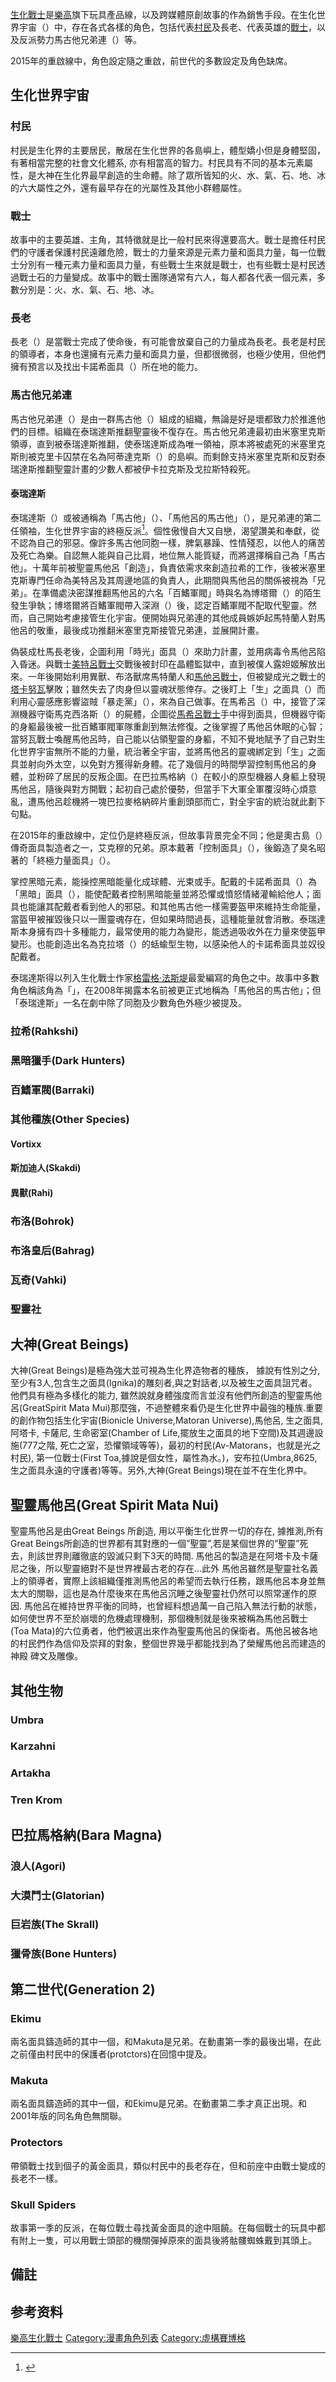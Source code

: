 {{noteTA
|G1=Show
|G2=Movie
|G3=PP
|1=zh-tw:生化戰士：電腦動畫電影;zh-hk:生化戰士－光之面罩：電腦動畫電影;zh-cn:生化战士：光之面罩;
|2=zh-tw:生化戰士2：迷城篇;zh-hk:生化戰士2－迷城篇;zh-cn:生化战士2;
|3=zh-tw:生化戰士3：黑暗之網;zh-hk:生化戰士3－黑暗之網;zh-cn:生化战士3：落入圈套;
|4=zh-tw:生化戰士：再生傳奇;zh-hk:生化戰士－王者再臨;zh-cn:生化战士：王者再临;
|5=zh-tw:透過;zh-hk:透過;zh-cn:通过;
}}
[[樂高生化戰士|生化戰士]]是[[樂高|樂高]]旗下玩具產品線，以及跨媒體原創故事的作為銷售手段。在生化世界宇宙（{{lang|en|The Matoran Universe}}）中，存在各式各樣的角色，包括代表[[马特兰人|村民]]及長老、代表英雄的[[戰士_(生化戰士)|戰士]]，以及反派勢力馬古他兄弟連（{{lang|en|Brotherhood of Makuta}}）等。

2015年的重啟線中，角色設定隨之重啟，前世代的多數設定及角色缺席。

== 生化世界宇宙 ==
=== 村民 ===
{{See|马特兰人}}
村民是生化界的主要居民，散居在生化世界的各島嶼上，體型嬌小但是身體堅固，有著相當完整的社會文化體系, 亦有相當高的智力。村民具有不同的基本元素屬性，是大神在生化界最早創造的生命體。除了眾所皆知的火、水、氣、石、地、冰的六大屬性之外，還有最早存在的光屬性及其他小群體屬性。

=== 戰士 ===
{{See|戰士 (生化戰士)}}

故事中的主要英雄、主角，其特徵就是比一般村民來得還要高大。戰士是擔任村民們的守護者保護村民遠離危險，戰士的力量來源是元素力量和面具力量，每一位戰士分別有一種元素力量和面具力量，有些戰士生來就是戰士，也有些戰士是村民透過戰士石的力量變成。故事中的戰士團隊通常有六人，每人都各代表一個元素，多數分別是：火、水、氣、石、地、冰。

=== 長老 ===
長老（{{lang|en|Turaga}}）是當戰士完成了使命後，有可能會放棄自己的力量成為長老。長老是村民的領導者，本身也還擁有元素力量和面具力量，但都很微弱，也極少使用，但他們擁有預言以及找出卡諾希面具（{{lang|en|Kanohi}}）所在地的能力。

=== 馬古他兄弟連 ===
馬古他兄弟連（{{lang|en|Brotherhood of Makuta}}）是由一群馬古他（{{lang|en|Makuta}}）組成的組織，無論是好是壞都致力於推進他們的目標。組織在泰瑞達斯推翻聖靈後不復存在。馬古他兄弟連最初由米塞里克斯領導，直到被泰瑞達斯推翻，使泰瑞達斯成為唯一領袖，原本將被處死的米塞里克斯則被克里卡囚禁在名為阿蒂達克斯（{{lang|en|Artidax}}）的島嶼。而剩餘支持米塞里克斯和反對泰瑞達斯推翻聖靈計畫的少數人都被伊卡拉克斯及戈拉斯特殺死。

==== 泰瑞達斯 ====
泰瑞達斯（{{lang|en|Teridax}}）或被通稱為「馬古他」（{{lang|en|Makuta}}）、「馬他呂的馬古他」（{{lang|en|Makuta of Metru Nui}}），是兄弟連的第二任領袖，生化世界宇宙的終極反派<ref name="Bionicle#14">{{cite comic|writer=Farshtey, Greg|artist=Elliott, Randy|colorist=Pantazis, Pete|letterer=Lopez, Ken|story=At Last -- Takanuva!|title=Bionicle: A Hero Will Be Revealed|issue=14|date=September 2003|publisher=DC Comics}}</ref>。個性傲慢自大又自戀，渴望讚美和​​奉獻，從不認為自己的邪惡。像許多馬古他同胞一樣，脾氣暴躁、性情殘忍，以他人的痛苦及死亡為樂。自認無人能與自己比肩，地位無人能質疑，而將選擇稱自己為「馬古他」。十萬年前被聖靈馬他呂「創造」，負責依需求來創造拉希的工作，後被米塞里克斯專門任命為美特呂及其周邊地區的負責人，此期間與馬他呂的關係被視為「兄弟」。在準備處決密謀推翻馬他呂的六名「百鰭軍閥」時與名為博塔爾（{{lang|en|Botar}}）的陌生發生爭執；博塔爾將百鰭軍閥帶入深淵（{{lang|en|The Pit}}）後，認定百鰭軍閥不配取代聖靈。然而，自己開始考慮接管生化宇宙。便開始與兄弟連的其他成員嫉妒起馬特蘭人對馬他呂的敬重，最後成功推翻米塞里克斯接管兄弟連，並展開計畫。

偽裝成杜馬長老後，企圖利用「時光」面具（{{lang|en|Vahi}}）來助力計畫，並用病毒令馬他呂陷入昏迷。與戰士[[戰士_(生化戰士)#美特呂戰士／神魔戰士|美特呂戰士]]交戰後被封印在晶體監獄中，直到被僕人露妲姬解放出來。一年後開始利用異獸、布洛獸席馬特蘭人和[[戰士_(生化戰士)#馬他呂戰士／努瓦戰士|馬他呂戰士]]，但被變成光之戰士的[[戰士_(生化戰士)#塔卡努瓦|塔卡努瓦]]擊敗；雖然失去了肉身但以靈魂狀態倖存{{efn|生化戰士作家[[格雷格·法斯堤|格雷格·法斯堤]]表示，此時的泰瑞達斯故意輸給了塔卡努瓦，好讓確信勝利的戰士和馬特蘭人回到美特呂，「這樣一來，他們就會忙於重建一段時間，並相信馬古他的危險基本上已結束，從而忽略了他的真正目的。」}}。之後盯上「生」之面具（{{lang|en|Ignika}}）而利用心靈感應影響盜賊「暴走黨」（{{lang|en|Piraka}}），來為自己做事。在馬希呂（{{lang|en|Mahri Nui}}）中，接管了深淵機器守衛馬克西洛斯（{{lang|en|Maxilos}}）的屍體，企圖從[[戰士_(生化戰士)#因尼卡戰士／馬希呂戰士|馬希呂戰士]]手中得到面具，但機器守衛的身軀最後被一批百鰭軍閥軍隊重創到無法修復。之後掌握了馬他呂休眠的心智；當努瓦戰士喚醒馬他呂時，自己能以佔領聖靈的身軀，不知不覺地賦予了自己對生化世界宇宙無所不能的力量，統治著全宇宙，並將馬他呂的靈魂綁定到「生」之面具並射向外太空，以免對方獲得新身體。花了幾個月的時間學習控制馬他呂的身體，並粉碎了居民的反叛企圖。在巴拉馬格納（{{lang|en|Bara Magna}}）在較小的原型機器人身軀上發現馬他呂，隨後與對方開戰；起初自己處於優勢，但當手下大軍全軍覆沒時心煩意亂，遭馬他呂趁機將一塊巴拉麥格納碎片重創頭部而亡，對全宇宙的統治就此劃下句點。

在2015年的重啟線中，定位仍是終極反派，但故事背景完全不同；他是奧古島（{{lang|en|Okoto}}）傳奇面具製造者之一，艾克穆的兄弟。原本戴著「控制面具」（{{lang|en|Mask of Control}}），後鍛造了臭名昭著的「終極力量面具」（{{lang|en|Mask of Ultimate Power}}）。

掌控黑暗元素，能操控黑暗能量化成球體、光束或手。配戴的卡諾希面具（{{lang|en|Kanohi}}）為「黑暗」面具（{{lang|en|Kraahkan}}），能使配戴者控制黑暗能量並將恐懼或憤怒情緒灌輸給他人；面具也能讓其配戴者看到他人的邪惡。和其他馬古他一樣需要盔甲來維持生命能量，當盔甲被摧毀後只以一團靈魂存在，但如果時間過長，這種能量就會消散。泰瑞達斯本身擁有四十多種能力，最常使用的能力為變形，能透過吸收外在力量來使盔甲變形。也能創造出名為克拉塔（{{lang|en|Kraata}}）的蛞蝓型生物，以感染他人的卡諾希面具並奴役配戴者。

泰瑞達斯得以列入生化戰士作家[[格雷格·法斯堤|格雷格·法斯堤]]最愛編寫的角色之中。故事中多數角色稱該角為「{{lang|en|The Makuta}}」，在2008年揭露本名前被更正式地稱為「馬他呂的馬古他」；但「泰瑞達斯」一名在劇中除了同胞及少數角色外極少被提及。

===拉希(Rahkshi)===

===黑暗獵手(Dark Hunters)===

===百鰭軍閥(Barraki)===

===其他種族(Other Species)===

====Vortixx====

==== 斯加迪人(Skakdi) ====

==== 異獸(Rahi) ====

===布洛(Bohrok)===

=== 布洛皇后(Bahrag) ===

=== 瓦奇(Vahki) ===

=== 聖靈社 ===

==大神(Great Beings)==
大神(Great Beings)是極為強大並可視為生化界造物者的種族， 據說有性別之分, 至少有3人,包含生之面具(Ignika)的雕刻者,與之對話者,以及被生之面具詛咒者。他們具有極為多樣化的能力, 雖然說就身體強度而言並沒有他們所創造的聖靈馬他呂(GreatSpirit Mata Mui)那麼強，不過整體來看仍是生化世界中最強的種族.重要的創作物包括生化宇宙(Bionicle Universe,Matoran Universe),馬他呂, 生之面具, 阿塔卡, 卡薩尼, 生命密室(Chamber of Life,擺放生之面具的地下空間)及其週邊設施(777之階, 死亡之室，恐懼領域等等)，最初的村民(Av-Matorans，也就是光之村民), 第一位戰士(First Toa,據說是個女性，屬性為水。)，安布拉(Umbra,8625,生之面具永遠的守護者)等等。另外,大神(Great Beings)現在並不在生化界中。

==聖靈馬他呂(Great Spirit Mata Nui)==
聖靈馬他呂是由Great Beings 所創造, 用以平衡生化世界一切的存在, 據推測,所有Great Beings所創造的世界都有其對應的一個”聖靈”,若是某個世界的”聖靈”死去，則該世界則離徹底的毀滅只剩下3天的時間. 馬他呂的製造是在阿塔卡及卡薩尼之後，所以聖靈絕對不是世界裡最古老的存在…此外 馬他呂雖然是聖靈社名義上的領導者，實際上該組織僅推測馬他呂的希望而去執行任務，跟馬他呂本身並無太大的關聯，這也是為什麼後來在馬他呂沉睡之後聖靈社仍然可以照常運作的原因. 馬他呂在維持世界平衡的同時，也曾經料想過萬一自己陷入無法行動的狀態，如何使世界不至於崩壞的危機處理機制，那個機制就是後來被稱為馬他呂戰士(Toa Mata)的六位勇者，他們被選出來作為聖靈馬他呂的保衛者。馬他呂被各地的村民們作為信仰及崇拜的對象，整個世界幾乎都能找到為了榮耀馬他呂而建造的神殿 碑文及雕像。

==其他生物==

=== Umbra ===

=== Karzahni ===


=== Artakha ===


=== Tren Krom ===

==巴拉馬格納(Bara Magna)==

===浪人(Agori)===

===大漠鬥士(Glatorian)===

===巨岩族(The Skrall)===

===獵骨族(Bone Hunters)===

==第二世代(Generation 2)==
===Ekimu===
兩名面具鑄造師的其中一個，和Makuta是兄弟。在動畫第一季的最後出場，在此之前僅由村民中的保護者(protctors)在回憶中提及。
===Makuta===
兩名面具鑄造師的其中一個，和Ekimu是兄弟。在動畫第二季才真正出現。和2001年版的同名角色無關聯。
===Protectors===
帶領戰士找到個子的黃金面具，類似村民中的長老存在，但和前座中由戰士變成的長老不一樣。
===Skull Spiders===
故事第一季的反派，在每位戰士尋找黃金面具的途中阻饒。在每個戰士的玩具中都有附上一隻，可以用戰士頭部的機關彈掉原來的面具後將骷髏蜘蛛戴到其頭上。

== 備註 ==
{{notelist|group=lower-alpha}}

== 参考资料 ==
{{Reflist|30em}}

{{生化戰士}}

{{DEFAULTSORT:Bionicle}}
[[Category:樂高生化戰士|]]
[[Category:漫畫角色列表|Category:漫畫角色列表]]
[[Category:虛構賽博格|Category:虛構賽博格]]